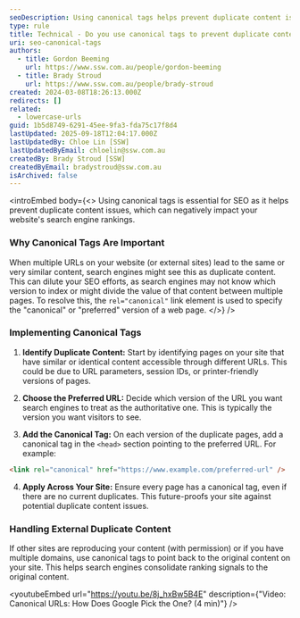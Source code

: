 ```yaml
---
seoDescription: Using canonical tags helps prevent duplicate content issues and ensures search engines index the preferred version of a web page.
type: rule
title: Technical - Do you use canonical tags to prevent duplicate content?
uri: seo-canonical-tags
authors:
  - title: Gordon Beeming
    url: https://www.ssw.com.au/people/gordon-beeming
  - title: Brady Stroud
    url: https://www.ssw.com.au/people/brady-stroud
created: 2024-03-08T18:26:13.000Z
redirects: []
related:
  - lowercase-urls
guid: 1b5d8749-6291-45ee-9fa3-fda75c17f8d4
lastUpdated: 2025-09-18T12:04:17.000Z
lastUpdatedBy: Chloe Lin [SSW]
lastUpdatedByEmail: chloelin@ssw.com.au
createdBy: Brady Stroud [SSW]
createdByEmail: bradystroud@ssw.com.au
isArchived: false
---
```


<introEmbed
  body={<>
Using canonical tags is essential for SEO as it helps prevent duplicate content issues, which can negatively impact your website's search engine rankings.

### Why Canonical Tags Are Important

When multiple URLs on your website (or external sites) lead to the same or very similar content, search engines might see this as duplicate content. This can dilute your SEO efforts, as search engines may not know which version to index or might divide the value of that content between multiple pages. To resolve this, the `rel="canonical"` link element is used to specify the "canonical" or "preferred" version of a web page.
  </>}
/>
### Implementing Canonical Tags

1. **Identify Duplicate Content:** Start by identifying pages on your site that have similar or identical content accessible through different URLs. This could be due to URL parameters, session IDs, or printer-friendly versions of pages.

2. **Choose the Preferred URL:** Decide which version of the URL you want search engines to treat as the authoritative one. This is typically the version you want visitors to see.

3. **Add the Canonical Tag:** On each version of the duplicate pages, add a canonical tag in the `<head>` section pointing to the preferred URL. For example:

  ```html
  <link rel="canonical" href="https://www.example.com/preferred-url" />
  ```

4. **Apply Across Your Site:** Ensure every page has a canonical tag, even if there are no current duplicates. This future-proofs your site against potential duplicate content issues.

### Handling External Duplicate Content

If other sites are reproducing your content (with permission) or if you have multiple domains, use canonical tags to point back to the original content on your site. This helps search engines consolidate ranking signals to the original content.


<youtubeEmbed url="https://youtu.be/8j_hxBw5B4E" description={"Video: Canonical URLs: How Does Google Pick the One? (4 min)"} />
